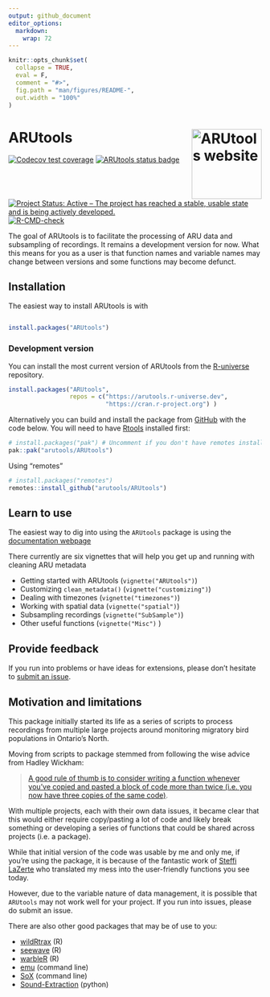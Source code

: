 ```yaml
---
output: github_document
editor_options: 
  markdown: 
    wrap: 72
---
```


<!-- README.md is generated from README.Rmd. Please edit that file -->

```r
knitr::opts_chunk$set(
  collapse = TRUE,
  eval = F,
  comment = "#>",
  fig.path = "man/figures/README-",
  out.width = "100%"
)
```

# ARUtools <a href="http://arutools.github.io/ARUtools/"><img src="man/figures/logo.png" align="right" height="139" alt="ARUtools website" /></a>

<!-- badges: start -->

[![Codecov test
coverage](https://codecov.io/gh/arutools/ARUtools/branch/main/graph/badge.svg)](https://app.codecov.io/gh/arutools/ARUtools?branch=main)
[![ARUtools status badge](https://arutools.r-universe.dev/badges/ARUtools)](https://arutools.r-universe.dev/ARUtools)
[![Project Status: Active – The project has reached a stable, usable state and is being actively developed.](https://www.repostatus.org/badges/latest/active.svg)](https://www.repostatus.org/#active)
[![R-CMD-check](https://github.com/ARUtools/ARUtools/actions/workflows/R-CMD-check.yaml/badge.svg)](https://github.com/ARUtools/ARUtools/actions/workflows/R-CMD-check.yaml)
<!-- badges: end -->

The goal of ARUtools is to facilitate the processing of ARU data and
subsampling of recordings. It remains a development version for now.
What this means for you as a user is that function names and variable
names may change between versions and some functions may become defunct.

## Installation

The easiest way to install ARUtools is with

```r

install.packages("ARUtools")

```

### Development version

You can install the most current version of ARUtools from the 
[R-universe](https://arutools.r-universe.dev/) repository.

```r
install.packages("ARUtools",
                 repos = c("https://arutools.r-universe.dev",
                           "https://cran.r-project.org") )
```

Alternatively you can build and install the package from
[GitHub](https://github.com/) with the code below. You will need to 
have [Rtools](https://cran.r-project.org/bin/windows/Rtools/rtools43/rtools.html)
installed first:

```r
# install.packages("pak") # Uncomment if you don't have remotes installed.
pak::pak("arutools/ARUtools")

```
Using "remotes"

```r
# install.packages("remotes")
remotes::install_github("arutools/ARUtools")

```


## Learn to use

The easiest way to dig into using the `ARUtools` package is using the
[documentation webpage](https://arutools.github.io/ARUtools/)

There currently are six vignettes that will help you get up and running
with cleaning ARU metadata

-   Getting started with ARUtools (`vignette("ARUtools")`)
-   Customizing `clean_metadata()` (`vignette("customizing")`)
-   Dealing with timezones (`vignette("timezones")`)
-   Working with spatial data (`vignette("spatial")`)
-   Subsampling recordings (`vignette("SubSample")`)
-   Other useful functions (`vignette("Misc")` )

## Provide feedback

If you run into problems or have ideas for extensions, please don't
hesitate to [submit an
issue](https://github.com/arutools/ARUtools/issues/new/choose).

## Motivation and limitations

This package initially started its life as a series of scripts to
process recordings from multiple large projects around monitoring
migratory bird populations in Ontario's North.

Moving from scripts to package stemmed from following the wise advice
from Hadley Wickham:

> [A good rule of thumb is to consider writing a function whenever
> you've copied and pasted a block of code more than twice (i.e. you now
> have three copies of the same
> code)](https://r4ds.hadley.nz/functions.html#introduction).

With multiple projects, each with their own data issues, it became clear
that this would either require copy/pasting a lot of code and likely
break something or developing a series of functions that could be shared
across projects (i.e. a package).

While that initial version of the code was usable by me and only me, if
you're using the package, it is because of the fantastic work of [Steffi
LaZerte](https://github.com/steffilazerte) who translated my mess into
the user-friendly functions you see today.

However, due to the variable nature of data management, it is possible
that `ARUtools` may not work well for your project. If you run into
issues, please do submit an issue.

There are also other good packages that may be of use to you:

-   [wildRtrax](https://abbiodiversity.github.io/wildRtrax/) (R)
-   [seewave](https://search.r-project.org/CRAN/refmans/seewave/html/audiomoth.html) (R)
-   [warbleR](https://github.com/maRce10/warbleR) (R)
-   [emu](https://github.com/QutEcoacoustics/emu) (command line)
-   [SoX](https://sourceforge.net/projects/sox/) (command line)
-   [Sound-Extraction](https://github.com/prayagnshah/Sound-Extraction) (python)
